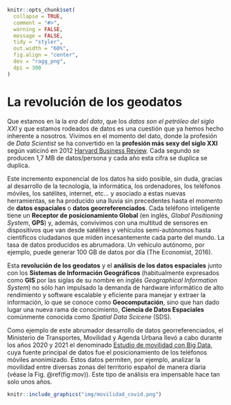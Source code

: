 ```r
knitr::opts_chunk$set(
  collapse = TRUE,
  comment = "#>",
  warning = FALSE,
  message = FALSE,
  tidy = "styler",
  out.width = "60%",
  fig.align = "center",
  dev = "ragg_png",
  dpi = 300
)
```

# La revolución de los geodatos

Que estamos en la la *era del dato*, que los *datos son el petróleo del siglo
XXI* y que estamos rodeados de datos es una cuestión que ya hemos hecho
inherente a nosotros. Vivimos en el momento del dato, donde la profesión de
*Data Scientist* se ha convertido en la **profesión más sexy del siglo XXI**
según vaticinó en 2012 [Harvard Business
Review](https://hbr.org/2012/10/data-scientist-the-sexiest-job-of-the-21st-century).
Cada segundo se producen 1,7 MB de datos/persona y cada año esta cifra se
duplica se duplica.

Este incremento exponencial de los datos ha sido posible, sin duda, gracias al
desarrollo de la tecnología, la informática, los ordenadores, los teléfonos
móviles, los satélites, internet, etc... y asociado a estas nuevas herramientas,
se ha producido una lluvia sin precedentes hasta el momento de **datos
espaciales** o **datos georreferenciados**. Cada teléfono inteligente tiene un
**Receptor de posicionamiento Global** (en inglés, *Global Positioning System*,
**GPS**) y, además, convivimos con una multitud de sensores en dispositivos que
van desde satélites y vehículos semi-autónomos hasta científicos ciudadanos que
miden incesantemente cada parte del mundo. La tasa de datos producidos es
abrumadora. Un vehículo autónomo, por ejemplo, puede generar 100 GB de datos por
día (The Economist, 2016).

Esta **revolución de los geodatos** y el **análisis de los datos espaciales**
junto con los **Sistemas de Información Geográficos** (habitualmente expresados
como **GIS** por las siglas de su nombre en inglés *Geographical Information
System*) no sólo han impulsado la demanda de hardware informático de alto
rendimiento y software escalable y eficiente para manejar y extraer la
información, lo que se conoce como **Geocomputación**, sino que han dado lugar
una nueva rama de conocimiento, **Ciencia de Datos Espaciales** comúnmente
conocida como *Spatial Data Scicene* (SDS).

Como ejemplo de este abrumador desarrollo de datos georreferenciados, el
Ministerio de Transportes, Movilidad y Agenda Urbana llevó a cabo durante los
años 2020 y 2021 el denominado [Estudio de movilidad con Big
Data](https://www.mitma.gob.es/ministerio/covid-19/evolucion-movilidad-big-data),
cuya fuente principal de datos fue el posicionamiento de los teléfonos móviles
anonimizado. Estos datos permiten, por ejemplo, analizar la movilidad entre
diversas zonas del territorio español de manera diaria (véase la Fig.
\@ref(fig:mov)). Este tipo de análisis era impensable hace tan solo unos años.

```r

knitr::include_graphics("img/movilidad_covid.png")
```
